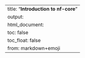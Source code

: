 ---
title: "**Introduction to nf-core**"
output:
  html_document:
    toc: false
    toc_float: false
from: markdown+emoji
---